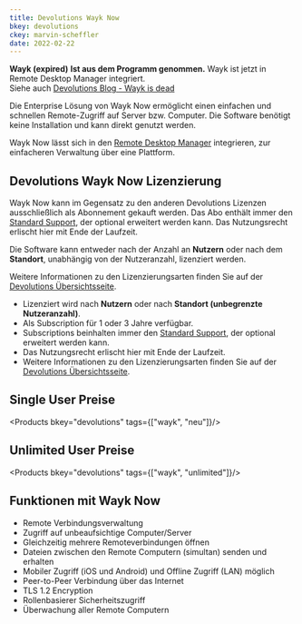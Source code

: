 ```yaml
---
title: Devolutions Wayk Now
bkey: devolutions
ckey: marvin-scheffler
date: 2022-02-22
---
```



<Info>

**Wayk (expired)**
**Ist aus dem Programm genommen.** Wayk ist jetzt in Remote Desktop Manager integriert. <br />
Siehe auch [Devolutions Blog - Wayk is dead](https://blog.devolutions.net/2021/07/wayk-is-dead-long-live-wayk/)

</Info>



<Intro>

  Die Enterprise Lösung von Wayk Now ermöglicht einen einfachen und schnellen Remote-Zugriff auf Server bzw. Computer. Die Software benötigt keine Installation und kann direkt genutzt werden.

  Wayk Now lässt sich in den [Remote Desktop Manager](/hersteller/devolutions/remote-desktop-manager/) integrieren, zur einfacheren Verwaltung über eine Plattform.



</Intro>

<TOC />




## Devolutions Wayk Now Lizenzierung

 Wayk Now kann im Gegensatz zu den anderen Devolutions Lizenzen ausschließlich als Abonnement gekauft werden. Das Abo enthält immer den [Standard Support](/hersteller/devolutions/#support), der optional erweitert werden kann. Das Nutzungsrecht erlischt hier mit Ende der Laufzeit.

 Die Software kann entweder nach der Anzahl an **Nutzern** oder nach dem **Standort**, unabhängig von der Nutzeranzahl, lizenziert werden.

 Weitere Informationen zu den Lizenzierungsarten finden Sie auf der [Devolutions Übersichtsseite](/hersteller/devolutions/).

 - Lizenziert wird nach **Nutzern** oder nach **Standort (unbegrenzte Nutzeranzahl)**.
 - Als Subscription für 1 oder 3 Jahre verfügbar.
 - Subscriptions beinhalten immer den [Standard Support](/hersteller/devolutions/#support), der optional erweitert werden kann.
 - Das Nutzungsrecht erlischt hier mit Ende der Laufzeit.
 - Weitere Informationen zu den Lizenzierungsarten finden Sie auf der [Devolutions Übersichtsseite](/hersteller/devolutions/).


## Single User Preise

<Products bkey="devolutions" tags={["wayk", "neu"]}/>


## Unlimited User Preise

<Products bkey="devolutions" tags={["wayk", "unlimited"]}/>


## Funktionen mit Wayk Now


 - Remote Verbindungsverwaltung
 - Zugriff auf unbeaufsichtige Computer/Server
 - Gleichzeitig mehrere Remoteverbindungen öffnen
 - Dateien zwischen den Remote Computern (simultan) senden und erhalten
 - Mobiler Zugriff (iOS und Android) und Offline Zugriff (LAN) möglich
 - Peer-to-Peer Verbindung über das Internet
 - TLS 1.2 Encryption
 - Rollenbasierer Sicherheitszugriff
 - Überwachung aller Remote Computern
